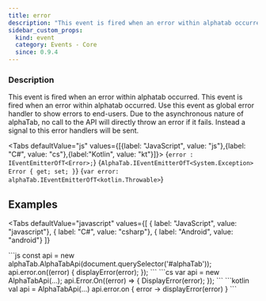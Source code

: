 ```yaml
---
title: error
description: "This event is fired when an error within alphatab occurred."
sidebar_custom_props:
  kind: event
  category: Events - Core
  since: 0.9.4
---
```



<SinceBadge since="0.9.4" />

### Description
This event is fired when an error within alphatab occurred. This event is fired when an error within alphatab occurred. Use this event as global error handler to show errors
to end-users. Due to the asynchronous nature of alphaTab, no call to the API will directly throw an error if it fails.
Instead a signal to this error handlers will be sent.

<Tabs defaultValue="js" values={[{label: "JavaScript", value: "js"},{label: "C#", value: "cs"},{label:"Kotlin", value: "kt"}]}>
<TabItem value="js">
<CodeBlock language="ts">{`error : IEventEmitterOfT<Error>;`}</CodeBlock>
</TabItem>
<TabItem value="cs">
<CodeBlock language="csharp">{`AlphaTab.IEventEmitterOfT<System.Exception> Error { get; set; }`}</CodeBlock>
</TabItem>
<TabItem value="kt">
<CodeBlock language="kotlin">{`var error: alphaTab.IEventEmitterOfT<kotlin.Throwable>`}</CodeBlock>
</TabItem>
</Tabs>


## Examples

<Tabs
    defaultValue="javascript"
    values={[
      { label: "JavaScript", value: "javascript"},
      { label: "C#", value: "csharp"},
      { label: "Android", value: "android"}
    ]}
>
<TabItem value="javascript">
```js
const api = new alphaTab.AlphaTabApi(document.querySelector('#alphaTab'));
api.error.on((error) {
    displayError(error);
});
```
</TabItem>
<TabItem value="csharp">
```cs
var api = new AlphaTabApi<MyControl>(...);
api.Error.On((error) =>
{
    DisplayError(error);
});
```
</TabItem>
<TabItem value="android">
```kotlin
val api = AlphaTabApi<MyControl>(...)
api.error.on { error ->
    displayError(error)
}
```
</TabItem>
</Tabs>
